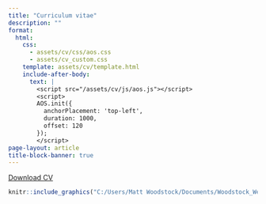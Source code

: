 ---
title: "Curriculum vitae"
description: ""
format:
  html:
    css: 
      - assets/cv/css/aos.css
      - assets/cv_custom.css
    template: assets/cv/template.html 
    include-after-body: 
      text: |
        <script src="/assets/cv/js/aos.js"></script>
        <script>
        AOS.init({
          anchorPlacement: 'top-left',
          duration: 1000,
          offset: 120
        });
        </script>
page-layout: article
title-block-banner: true
---

<div id="canvas">


<a href="Woodstock_CV_working.pdf">
<div class="download">
<i class="fas fa-file-pdf"></i> Download CV
</div>
</a>




```{r, out.width=800, out.height= 1100, include=TRUE, fig.align="center", echo=FALSE}
knitr::include_graphics("C:/Users/Matt Woodstock/Documents/Woodstock_Website/cv.pdf")
```

</div>






